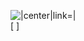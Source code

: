 <td valign="middle" width="{{{width}}}">[[File:{{{imagen}}}|{{{tamaño}}}|center|link={{{enlace}}}|{{{título}}}]]<br/>[{{{enlace}}} {{{título}}}]</td>

